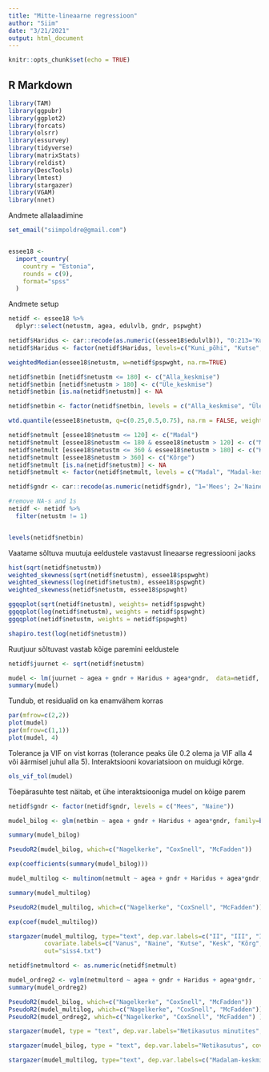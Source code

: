 ```yaml
---
title: "Mitte-lineaarne regressioon"
author: "Siim"
date: "3/21/2021"
output: html_document
---
```


```r
knitr::opts_chunk$set(echo = TRUE)
```

## R Markdown

```r
library(TAM)
library(ggpubr)
library(ggplot2)
library(forcats)
library(olsrr)
library(essurvey)
library(tidyverse)
library(matrixStats)
library(reldist)
library(DescTools)
library(lmtest)
library(stargazer)
library(VGAM)
library(nnet)
```
Andmete allalaadimine
```r
set_email("siimpoldre@gmail.com")


essee18 <-
  import_country(
    country = "Estonia",
    rounds = c(9),
    format="spss"
  )
```

Andmete setup
```r
netidf <- essee18 %>% 
  dplyr::select(netustm, agea, edulvlb, gndr, pspwght) 

netidf$Haridus <- car::recode(as.numeric((essee18$edulvlb)), "0:213='Kuni_põhi'; 229='Kutse'; 313='Kesk'; 321:423='Kutse'; 520:800='Kõrg'; 5555=NA")
netidf$Haridus <- factor(netidf$Haridus, levels=c("Kuni_põhi", "Kutse", "Kesk", "Kõrg", NA))

weightedMedian(essee18$netustm, w=netidf$pspwght, na.rm=TRUE)

netidf$netbin [netidf$netustm <= 180] <- c("Alla_keskmise")
netidf$netbin [netidf$netustm > 180] <- c("Üle_keskmise")
netidf$netbin [is.na(netidf$netustm)] <- NA

netidf$netbin <- factor(netidf$netbin, levels = c("Alla_keskmise", "Üle_keskmise"))

wtd.quantile(essee18$netustm, q=c(0.25,0.5,0.75), na.rm = FALSE, weight=netidf$pspwght)

netidf$netmult [essee18$netustm <= 120] <- c("Madal")
netidf$netmult [essee18$netustm <= 180 & essee18$netustm > 120] <- c("Madal-keskmine")
netidf$netmult [essee18$netustm <= 360 & essee18$netustm > 180] <- c("Kõrge-keskmine")
netidf$netmult [essee18$netustm > 360] <- c("Kõrge")
netidf$netmult [is.na(netidf$netustm)] <- NA
netidf$netmult <- factor(netidf$netmult, levels = c("Madal", "Madal-keskmine", "Kõrge-keskmine", "Kõrge"))

netidf$gndr <- car::recode(as.numeric(netidf$gndr), "1='Mees'; 2='Naine'")

#remove NA-s and 1s 
netidf <- netidf %>% 
  filter(netustm != 1)


levels(netidf$netbin) 
```

Vaatame sõltuva muutuja eeldustele vastavust lineaarse regressiooni jaoks
```r
hist(sqrt(netidf$netustm))
weighted_skewness(sqrt(netidf$netustm), essee18$pspwght)
weighted_skewness(log(netidf$netustm), essee18$pspwght)
weighted_skewness(netidf$netustm, essee18$pspwght)

ggqqplot(sqrt(netidf$netustm), weights= netidf$pspwght)
ggqqplot(log(netidf$netustm), weights = netidf$pspwght)
ggqqplot(netidf$netustm, weights = netidf$pspwght)

shapiro.test(log(netidf$netustm))
```

Ruutjuur sõltuvast vastab kõige paremini eeldustele
```r
netidf$juurnet <- sqrt(netidf$netustm)
```

```r
mudel <- lm(juurnet ~ agea + gndr + Haridus + agea*gndr,  data=netidf, weights=pspwght)
summary(mudel)
```

Tundub, et residualid on ka enamvähem korras
```r
par(mfrow=c(2,2))
plot(mudel)
par(mfrow=c(1,1))
plot(mudel, 4)
```

Tolerance ja VIF on vist korras (tolerance peaks üle 0.2 olema ja VIF alla 4 või äärmisel juhul alla 5). Interaktsiooni kovariatsioon on muidugi kõrge.
```r
ols_vif_tol(mudel)
```

Tõepärasuhte test näitab, et ühe interaktsiooniga mudel on kõige parem
```r
netidf$gndr <- factor(netidf$gndr, levels = c("Mees", "Naine"))

mudel_bilog <- glm(netbin ~ agea + gndr + Haridus + agea*gndr, family=binomial(link="logit"), data=netidf, weights=pspwght)

summary(mudel_bilog)

PseudoR2(mudel_bilog, which=c("Nagelkerke", "CoxSnell", "McFadden"))

exp(coefficients(summary(mudel_bilog)))
```

```r
mudel_multilog <- multinom(netmult ~ agea + gndr + Haridus + agea*gndr, weights=pspwght, data=netidf, model = TRUE)

summary(mudel_multilog)

PseudoR2(mudel_multilog, which=c("Nagelkerke", "CoxSnell", "McFadden"))

exp(coef(mudel_multilog))

stargazer(mudel_multilog, type="text", dep.var.labels=c("II", "III", "IV"), 
          covariate.labels=c("Vanus", "Naine", "Kutse", "Kesk", "Kõrg", "Vanus*Naine", "Vabaliige"),
          out="siss4.txt")
```

```r
netidf$netmultord <- as.numeric(netidf$netmult)

mudel_ordreg2 <- vglm(netmultord ~ agea + gndr + Haridus + agea*gndr, family = cumulative(parallel = TRUE), weights=pspwght, data = netidf, model = TRUE)
summary(mudel_ordreg2)
```

```r
PseudoR2(mudel_bilog, which=c("Nagelkerke", "CoxSnell", "McFadden"))
PseudoR2(mudel_multilog, which=c("Nagelkerke", "CoxSnell", "McFadden"))
PseudoR2(mudel_ordreg2, which=c("Nagelkerke", "CoxSnell", "McFadden") )
```

```r
stargazer(mudel, type = "text", dep.var.labels="Netikasutus minutites", covariate.labels = "Vanus", "Naine", "Kutseharidus", "Keskharidus", "Kõrgharidus", "Vanus*Naine", "Vabaliige", title = "Lineaarne regressioon", out="kodureg1.txt") 

stargazer(mudel_bilog, type = "text", dep.var.labels="Netikasutus", covariate.labels = "Vanus", "Naine", "Kutseharidus", "Keskharidus", "Kõrgharidus", "Vanus*Naine", "Vabaliige", title = "Binomiaalne regressioon", out="kodureg2.txt")

stargazer(mudel_multilog, type="text", dep.var.labels=c("Madalam-keskmine", "Kõrgem-keskmine", "Kõrge"), covariate.labels=c("Vanus", "Naine", "Kutse", "Kesk", "Kõrg", "Vanus*Naine", "Vabaliige"), title = "Multinomiaalne logistiline regressioon", out="kodureg3.txt")
```

